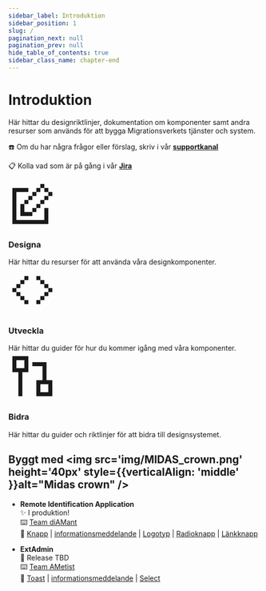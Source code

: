 ```yaml
---
sidebar_label: Introduktion
sidebar_position: 1
slug: /
pagination_next: null
pagination_prev: null
hide_table_of_contents: true
sidebar_class_name: chapter-end
---
```




# Introduktion

Här hittar du designriktlinjer, dokumentation om komponenter samt andra resurser som används för att bygga Migrationsverkets tjänster och system.

☎️ Om du har några frågor eller förslag, skriv i vår <strong>[supportkanal](https://itverktyg.migrationsverket.se/mattermost/migrationsverket/channels/designsystem-support)</strong>

📋 Kolla vad som är på gång i vår <strong>[Jira](https://jira.migrationsverket.se/secure/RapidBoard.jspa?rapidView=832)</strong>


<div
  style={{
    display: 'flex',
    alignItems: 'stretch',
    columnGap:'1rem',
  }}
>


<Link to={'design/designkit'} className={'custom-link'} >
  <div className={'card'}>
    <div className={'card-header'}>
     <div className={'card-image'}>
      <svg fill="none" xmlns="http://www.w3.org/2000/svg" width="96" height="96" viewBox="0 0 24 24"> <path d="M18 2h-2v2h2V2zM4 4h6v2H4v14h14v-6h2v8H2V4h2zm4 8H6v6h6v-2h2v-2h-2v2H8v-4zm4-2h-2v2H8v-2h2V8h2V6h2v2h-2v2zm2-6h2v2h-2V4zm4 0h2v2h2v2h-2v2h-2v2h-2v-2h2V8h2V6h-2V4zm-4 8h2v2h-2v-2z" fill="currentColor"/> </svg>
    </div>
      <h3>Designa</h3>
    </div>
    <div className={"card-body"}>
      Här hittar du resurser för att använda våra designkomponenter.
    </div>
  </div>
</Link>

<Link to={'develop/get-started'} className={'custom-link'} >
  <div className={'card'}>
    <div className={'card-header'}>
     <div className={'card-image'} >
      <svg fill="none" xmlns="http://www.w3.org/2000/svg" width="96" height="96" viewBox="0 0 24 24"> <path d="M8 5h2v2H8V5zM6 7h2v2H6V7zM4 9h2v2H4V9zm-2 2h2v2H2v-2zm2 2h2v2H4v-2zm2 2h2v2H6v-2zm2 2h2v2H8v-2zm8-12h-2v2h2V5zm2 2h-2v2h2V7zm2 2h-2v2h2V9zm2 2h-2v2h2v-2zm-2 2h-2v2h2v-2zm-2 2h-2v2h2v-2zm-2 2h-2v2h2v-2z" fill="currentColor"/> </svg>
    </div>
      <h3>Utveckla</h3>
    </div>
    <div className={'card-body'}>
       Här hittar du guider för hur du kommer igång med våra komponenter.
    </div>
  </div>
</Link>

<Link to={'developers'} className={'custom-link'} >
  <div className={'card'}>
    <div className={'card-header'}>
     <div className={'card-image'}>
      <svg fill="none" xmlns="http://www.w3.org/2000/svg" width="96" height="96" viewBox="0 0 24 24"> <path d="M2 2h8v8H7v12H5V10H2V2zm2 2v4h4V4H4zm8 1h7.09v9H22v8h-8v-8h3.09V7H12V5zm4 11v4h4v-4h-4z" fill="currentColor"/> </svg>
    </div>
      <h3>Bidra</h3>
    </div>
    <div className={'card-body'}>
       Här hittar du guider och riktlinjer för att bidra till designsystemet.
    </div>
  </div>
</Link>
</div>




## Byggt med <img src='img/MIDAS_crown.png' height='40px' style={{verticalAlign: 'middle' }}alt="Midas crown" />

- <b>Remote Identification Application</b> <br />
✨ I produktion! <br />
⌨️ [Team diAMant](https://confluence.migrationsverket.se/display/TdIAM/Team+dIAMant) <br />
🧰 [Knapp](/components/button) | [informationsmeddelande](/components/info-banner) | [Logotyp](/components/logo) | [Radioknapp](/components/radio) | [Länkknapp](/components/link)

- <b>ExtAdmin</b> <br/>
🚀 Release TBD <br />
⌨️ [Team AMetist](https://confluence.migrationsverket.se/display/TeamAMetist/Team+AMetist) <br />
🧰 [Toast](/components/toast) | [informationsmeddelande](/components/info-banner) | [Select](/components/select)

